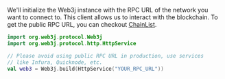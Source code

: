 We'll initialize the Web3j instance with the RPC URL of the network you want to connect to. This
client allows us to interact with the blockchain. To get the public RPC URL, you can checkout
[ChainList](https://chainlist.org/).

```kotlin
import org.web3j.protocol.Web3j
import org.web3j.protocol.http.HttpService

// Please avoid using public RPC URL in production, use services
// like Infura, Quicknode, etc.
val web3 = Web3j.build(HttpService("YOUR_RPC_URL"))
```
